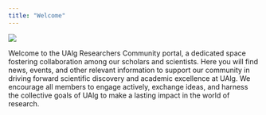 ```yaml
---
title: "Welcome"
---
```


![](pics/science_tree_of_knowledge.png)

Welcome to the UAlg Researchers Community portal, a dedicated space fostering collaboration among our scholars and scientists. 
Here you will find news, events, and other relevant information to support our community in driving forward scientific discovery and academic excellence at UAlg. 
We encourage all members to engage actively, exchange ideas, and harness the collective goals of UAlg to make a lasting impact in the world of research.

